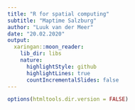 ```yaml
---
title: "R for spatial computing"
subtitle: "Maptime Salzburg"
author: "Luuk van der Meer"
date: "20.02.2020"
output:
  xaringan::moon_reader:
    lib_dir: libs
    nature:
      highlightStyle: github
      highlightLines: true
      countIncrementalSlides: false
---
```


```r
options(htmltools.dir.version = FALSE)
```